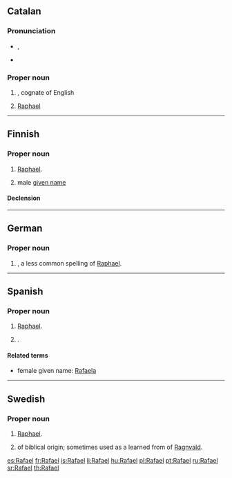 ==Catalan==

===Pronunciation===
* {{IPA|/rəfə'ɛɫ/|lang=ca}}, {{X-SAMPA|/r@f@"E5/}}
* {{rhymes|ɛɫ|lang=ca}}

===Proper noun===
{{ca-proper noun|m}}

# {{given name|male|lang=ca}}, cognate of English {{term|Raphael}}
# {{biblical character|lang=ca}} [[Raphael]]

----

==Finnish==

===Proper noun===
{{fi-proper noun}}

# {{biblical character|lang=fi}} [[Raphael]].
# male [[given name]]

====Declension====
{{fi-decl-paperi|Rafael|i=0}}

----

==German==

===Proper noun===
{{de-proper noun}}

# {{given name|male|lang=de}}, a less common spelling of [[Raphael]].

----

==Spanish==

===Proper noun===
{{head|es|proper noun|m}}

# {{biblical character|lang=es}} [[Raphael]].
# {{given name|male|lang=es}}.

====Related terms====
* female given name: [[Rafaela]]

----

==Swedish==

===Proper noun===
{{head|sv|proper noun}}

# {{biblical character|lang=sv}} [[Raphael]].
# {{given name|male|lang=sv}} of biblical origin; sometimes used as a learned from of [[Ragnvald]].

[[es:Rafael]]
[[fr:Rafael]]
[[is:Rafael]]
[[li:Rafael]]
[[hu:Rafael]]
[[pl:Rafael]]
[[pt:Rafael]]
[[ru:Rafael]]
[[sr:Rafael]]
[[th:Rafael]]